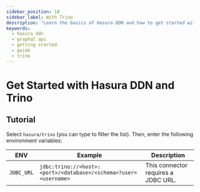 ```yaml
---
sidebar_position: 18
sidebar_label: With Trino
description: "Learn the basics of Hasura DDN and how to get started with a Trino instance."
keywords:
  - hasura ddn
  - graphql api
  - getting started
  - guide
  - trino
---
```



# Get Started with Hasura DDN and Trino

<BoilerplateOverview dataSourceName="Trino" time="twenty" />

<Prereqs />

## Tutorial

<BoilerplateInit />

Select `hasura/trino` (you can type to filter the list). Then, enter the following environment variables:

| ENV        | Example                                                          | Description                         |
| ---------- | ---------------------------------------------------------------- | ----------------------------------- |
| `JDBC_URL` | `jdbc:trino://<host>:<port>/<database>/<schema>?user=<username>` | This connector requires a JDBC URL. |

<BoilerplateDx />

<BoilerplateSummary dataSourceName="Trino" />
